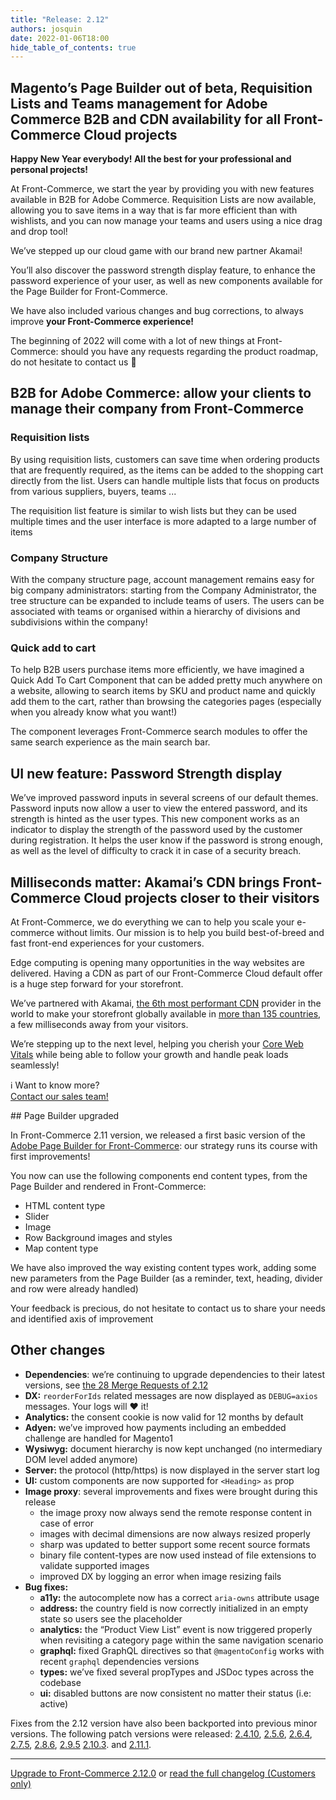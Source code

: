 ```yaml
---
title: "Release: 2.12"
authors: josquin
date: 2022-01-06T18:00
hide_table_of_contents: true
---
```



## Magento’s Page Builder out of beta, Requisition Lists and Teams management for Adobe Commerce B2B and CDN availability for all Front-Commerce Cloud projects

**Happy New Year everybody! All the best for your professional and personal
projects!**

At Front-Commerce, we start the year by providing you with new features
available in B2B for Adobe Commerce. Requisition Lists are now available,
allowing you to save items in a way that is far more efficient than with
wishlists, and you can now manage your teams and users using a nice drag and
drop tool!

We’ve stepped up our cloud game with our brand new partner Akamai!

You’ll also discover the password strength display feature, to enhance the
password experience of your user, as well as new components available for the
Page Builder for Front-Commerce.

We have also included various changes and bug corrections, to always improve
**your Front-Commerce experience!**

The beginning of 2022 will come with a lot of new things at Front-Commerce:
should you have any requests regarding the product roadmap, do not hesitate to
contact us 👋

<Calendly />

<!--truncate-->


## B2B for Adobe Commerce: allow your clients to manage their company from Front-Commerce

### Requisition lists

By using requisition lists, customers can save time when ordering products that
are frequently required, as the items can be added to the shopping cart directly
from the list. Users can handle multiple lists that focus on products from
various suppliers, buyers, teams ...

The requisition list feature is similar to wish lists but they can be used
multiple times and the user interface is more adapted to a large number of items

<LoomVideo url="https://www.loom.com/embed/1ec2c4e2fc6b4f7d944400f6a0b29e8f" />

### Company Structure

With the company structure page, account management remains easy for big company
administrators: starting from the Company Administrator, the tree structure can
be expanded to include teams of users. The users can be associated with teams or
organised within a hierarchy of divisions and subdivisions within the company!

<LoomVideo url="https://www.loom.com/embed/26c6591245a84bd1a512c45e0b3bf42f" />

### Quick add to cart

To help B2B users purchase items more efficiently, we have imagined a Quick Add
To Cart Component that can be added pretty much anywhere on a website, allowing
to search items by SKU and product name and quickly add them to the cart, rather
than browsing the categories pages (especially when you already know what you
want!)

The component leverages Front-Commerce search modules to offer the same search
experience as the main search bar.

## UI new feature: Password Strength display

We’ve improved password inputs in several screens of our default themes.
Password inputs now allow a user to view the entered password, and its strength
is hinted as the user types. This new component works as an indicator to display
the strength of the password used by the customer during registration. It helps
the user know if the password is strong enough, as well as the level of
difficulty to crack it in case of a security breach.

<LoomVideo url="https://www.loom.com/embed/e63e74e3f5b74ee88500891f0ea543ae" />

## Milliseconds matter: Akamai’s CDN brings Front-Commerce Cloud projects closer to their visitors

At Front-Commerce, we do everything we can to help you scale your e-commerce
without limits. Our mission is to help you build best-of-breed and fast
front-end experiences for your customers.

Edge computing is opening many opportunities in the way websites are delivered.
Having a CDN as part of our Front-Commerce Cloud default offer is a huge step
forward for your storefront.

We’ve partnered with Akamai,
[the 6th most performant CDN](https://www.cdnperf.com/) provider in the world to
make your storefront globally available in
[more than 135 countries](https://www.akamai.com/visualizations/media-delivery-network-map),
a few milliseconds away from your visitors.

We’re stepping up to the next level, helping you cherish your
[Core Web Vitals](https://web.dev/defining-core-web-vitals-thresholds/) while
being able to follow your growth and handle peak loads seamlessly!

<p className="center">
  ℹ️ Want to know more?
  <br />
  <a
    className="link primary button"
    href="https://www.front-commerce.com/contact/"
  >
    Contact our sales team!
  </a>
</p>
## Page Builder upgraded

In Front-Commerce 2.11 version, we released a first basic version of the
[Adobe Page Builder for Front-Commerce](/docs/magento2/page-builder): our
strategy runs its course with first improvements!

You now can use the following components end content types, from the Page
Builder and rendered in Front-Commerce:

- HTML content type
- Slider
- Image
- Row Background images and styles
- Map content type

We have also improved the way existing content types work, adding some new
parameters from the Page Builder (as a reminder, text, heading, divider and row
were already handled)

Your feedback is precious, do not hesitate to contact us to share your needs and
identified axis of improvement

## Other changes

- **Dependencies**: we’re continuing to upgrade dependencies to their latest
  versions, see
  [the 28 Merge Requests of 2.12](https://gitlab.blackswift.cloud/front-commerce/front-commerce/-/merge_requests?scope=all&state=merged&label_name[]=depfu&milestone_title=2.12)
- **DX:** `reorderForIds` related messages are now displayed as `DEBUG=axios`
  messages. Your logs will ❤️ it!
- **Analytics:** the consent cookie is now valid for 12 months by default
- **Adyen:** we’ve improved how payments including an embedded challenge are
  handled for Magento1
- **Wysiwyg:** document hierarchy is now kept unchanged (no intermediary DOM
  level added anymore)
- **Server:** the protocol (http/https) is now displayed in the server start log
- **UI:** custom components are now supported for `<Heading>` `as` prop
- **Image proxy**: several improvements and fixes were brought during this
  release
  - the image proxy now always send the remote response content in case of error
  - images with decimal dimensions are now always resized properly
  - sharp was updated to better support some recent source formats
  - binary file content-types are now used instead of file extensions to
    validate supported images
  - improved DX by logging an error when image resizing fails
- **Bug fixes:**
  - **a11y:** the autocomplete now has a correct `aria-owns` attribute usage
  - **address:** the country field is now correctly initialized in an empty
    state so users see the placeholder
  - **analytics:** the “Product View List” event is now triggered properly when
    revisiting a category page within the same navigation scenario
  - **graphql:** fixed GraphQL directives so that `@magentoConfig` works with
    recent `graphql` dependencies versions
  - **types:** we’ve fixed several propTypes and JSDoc types across the codebase
  - **ui:** disabled buttons are now consistent no matter their status (i.e:
    active)

Fixes from the 2.12 version have also been backported into previous minor
versions. The following patch versions were released:
[2.4.10](https://gitlab.blackswift.cloud/front-commerce/front-commerce/-/releases/2.4.10),
[2.5.6](https://gitlab.blackswift.cloud/front-commerce/front-commerce/-/releases/2.5.6),
[2.6.4](https://gitlab.blackswift.cloud/front-commerce/front-commerce/-/releases/2.6.4),
[2.7.5](https://gitlab.blackswift.cloud/front-commerce/front-commerce/-/releases/2.7.5),
[2.8.6](https://gitlab.blackswift.cloud/front-commerce/front-commerce/-/releases/2.8.6),
[2.9.5](https://gitlab.blackswift.cloud/front-commerce/front-commerce/-/releases/2.9.5)
[2.10.3](https://gitlab.blackswift.cloud/front-commerce/front-commerce/-/releases/2.10.3).
and
[2.11.1](https://gitlab.blackswift.cloud/front-commerce/front-commerce/-/releases/2.11.1).

<hr />

<ChangelogFooter>

[Upgrade to Front-Commerce 2.12.0](/docs/appendices/migration-guides#2-11-0-gt-2-12-0)
or
[read the full changelog (Customers only)](https://gitlab.blackswift.cloud/front-commerce/front-commerce/-/releases/2.12.0)

</ChangelogFooter>
